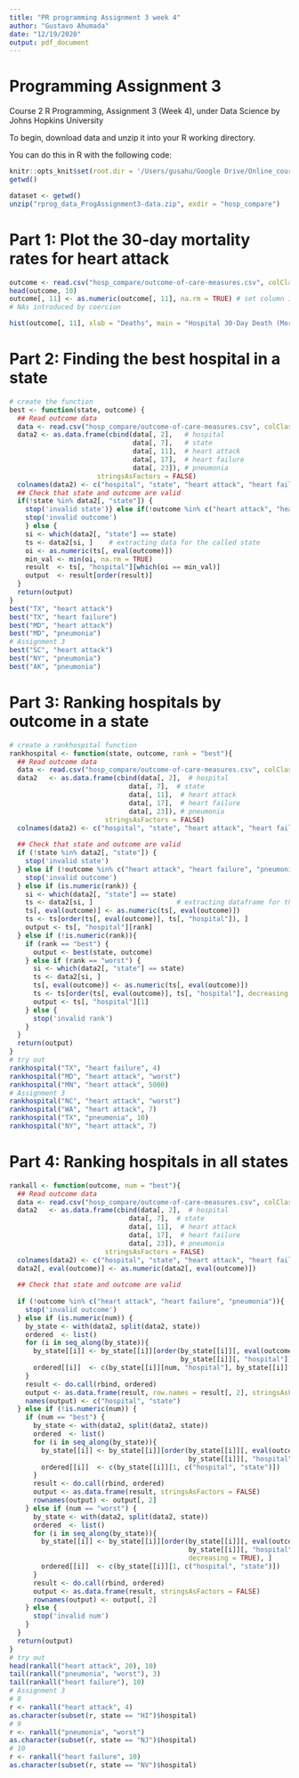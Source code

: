 ```yaml
---
title: "PR programming Assignment 3 week 4"
author: "Gustavo Ahumada"
date: "12/19/2020"
output: pdf_document
---
```

Programming Assignment 3
========================================================

Course 2 R Programming, Assignment 3 (Week 4), under Data Science by Johns Hopkins University


To begin, download data and unzip it into your R working directory.  

You can do  this in R with the following code:

```r
knitr::opts_knit$set(root.dir = '/Users/gusahu/Google Drive/Online_courses/r_programming/rprogramming_coursera/week_4') #set working directory
getwd()
```


```r
dataset <- getwd()
unzip("rprog_data_ProgAssignment3-data.zip", exdir = "hosp_compare")
```


# Part 1: Plot the 30-day mortality rates for heart attack

```r
outcome <- read.csv("hosp_compare/outcome-of-care-measures.csv", colClasses = "character", header = TRUE)
head(outcome, 10)
outcome[, 11] <- as.numeric(outcome[, 11], na.rm = TRUE) # set column 11
# NAs introduced by coercion
```

```r
hist(outcome[, 11], xlab = "Deaths", main = "Hospital 30-Day Death (Moratlity) Rates from Hart Attack", col = "lightblue")
```

# Part 2: Finding the best hospital in a state

```r
# create the function
best <- function(state, outcome) {
  ## Read outcome data
  data <- read.csv("hosp_compare/outcome-of-care-measures.csv", colClasses = "character", header = TRUE)
  data2 <- as.data.frame(cbind(data[, 2],   # hospital
                               data[, 7],   # state
                               data[, 11],  # heart attack
                               data[, 17],  # heart failure
                               data[, 23]), # pneumonia
                      stringsAsFactors = FALSE)
  colnames(data2) <- c("hospital", "state", "heart attack", "heart failure", "pneumonia")
  ## Check that state and outcome are valid
  if(!state %in% data2[, "state"]) {
    stop('invalid state')} else if(!outcome %in% c("heart attack", "heart failure", "pneumonia")){
    stop('invalid outcome')
    } else {
    si <- which(data2[, "state"] == state)
    ts <- data2[si, ]    # extracting data for the called state
    oi <- as.numeric(ts[, eval(outcome)])
    min_val <- min(oi, na.rm = TRUE)
    result  <- ts[, "hospital"][which(oi == min_val)]
    output  <- result[order(result)]
  }
  return(output)
}
best("TX", "heart attack")
best("TX", "heart failure")
best("MD", "heart attack")
best("MD", "pneumonia")
# Assignment 3
best("SC", "heart attack")
best("NY", "pneumonia")
best("AK", "pneumonia")
```

# Part 3: Ranking hospitals by outcome in a state

```r
# create a rankhospital function
rankhospital <- function(state, outcome, rank = "best"){
  ## Read outcome data
  data <- read.csv("hosp_compare/outcome-of-care-measures.csv", colClasses = "character")
  data2   <- as.data.frame(cbind(data[, 2],  # hospital
                              data[, 7],  # state
                              data[, 11],  # heart attack
                              data[, 17],  # heart failure
                              data[, 23]), # pneumonia
                        stringsAsFactors = FALSE)
  colnames(data2) <- c("hospital", "state", "heart attack", "heart failure", "pneumonia")
  
  ## Check that state and outcome are valid
  if (!state %in% data2[, "state"]) {
    stop('invalid state')
  } else if (!outcome %in% c("heart attack", "heart failure", "pneumonia")){
    stop('invalid outcome')
  } else if (is.numeric(rank)) {
    si <- which(data2[, "state"] == state)
    ts <- data2[si, ]                     # extracting dataframe for the called state
    ts[, eval(outcome)] <- as.numeric(ts[, eval(outcome)])
    ts <- ts[order(ts[, eval(outcome)], ts[, "hospital"]), ]
    output <- ts[, "hospital"][rank]
  } else if (!is.numeric(rank)){
    if (rank == "best") {
      output <- best(state, outcome)
    } else if (rank == "worst") {
      si <- which(data2[, "state"] == state)
      ts <- data2[si, ]    
      ts[, eval(outcome)] <- as.numeric(ts[, eval(outcome)])
      ts <- ts[order(ts[, eval(outcome)], ts[, "hospital"], decreasing = TRUE), ]
      output <- ts[, "hospital"][1]
    } else {
      stop('invalid rank')
    }
  }
  return(output)
}
# try out
rankhospital("TX", "heart failure", 4)
rankhospital("MD", "heart attack", "worst")
rankhospital("MN", "heart attack", 5000)
# Assignment 3
rankhospital("NC", "heart attack", "worst")
rankhospital("WA", "heart attack", 7)
rankhospital("TX", "pneumonia", 10)
rankhospital("NY", "heart attack", 7)
```


# Part 4: Ranking hospitals in all states

```r
rankall <- function(outcome, num = "best"){
  ## Read outcome data
  data <- read.csv("hosp_compare/outcome-of-care-measures.csv", colClasses = "character")
  data2   <- as.data.frame(cbind(data[, 2],  # hospital
                              data[, 7],  # state
                              data[, 11],  # heart attack
                              data[, 17],  # heart failure
                              data[, 23]), # pneumonia
                        stringsAsFactors = FALSE)
  colnames(data2) <- c("hospital", "state", "heart attack", "heart failure", "pneumonia")
  data2[, eval(outcome)] <- as.numeric(data2[, eval(outcome)])
  
  ## Check that state and outcome are valid
  
  if (!outcome %in% c("heart attack", "heart failure", "pneumonia")){
    stop('invalid outcome')
  } else if (is.numeric(num)) {
    by_state <- with(data2, split(data2, state))
    ordered  <- list()
    for (i in seq_along(by_state)){
      by_state[[i]] <- by_state[[i]][order(by_state[[i]][, eval(outcome)], 
                                           by_state[[i]][, "hospital"]), ]
      ordered[[i]]  <- c(by_state[[i]][num, "hospital"], by_state[[i]][, "state"][1])
    }
    result <- do.call(rbind, ordered)
    output <- as.data.frame(result, row.names = result[, 2], stringsAsFactors = FALSE)
    names(output) <- c("hospital", "state")
  } else if (!is.numeric(num)) {
    if (num == "best") {
      by_state <- with(data2, split(data2, state))
      ordered  <- list()
      for (i in seq_along(by_state)){
        by_state[[i]] <- by_state[[i]][order(by_state[[i]][, eval(outcome)],
                                             by_state[[i]][, "hospital"]), ]
        ordered[[i]]  <- c(by_state[[i]][1, c("hospital", "state")])
      }
      result <- do.call(rbind, ordered)
      output <- as.data.frame(result, stringsAsFactors = FALSE)
      rownames(output) <- output[, 2]
    } else if (num == "worst") {
      by_state <- with(data2, split(data2, state))
      ordered  <- list()
      for (i in seq_along(by_state)){
        by_state[[i]] <- by_state[[i]][order(by_state[[i]][, eval(outcome)],
                                             by_state[[i]][, "hospital"], 
                                             decreasing = TRUE), ]
        ordered[[i]]  <- c(by_state[[i]][1, c("hospital", "state")])
      }
      result <- do.call(rbind, ordered)
      output <- as.data.frame(result, stringsAsFactors = FALSE)
      rownames(output) <- output[, 2]
    } else {
      stop('invalid num')
    }
  }
  return(output)
}
# try out
head(rankall("heart attack", 20), 10)
tail(rankall("pneumonia", "worst"), 3)
tail(rankall("heart failure"), 10)
# Assignment 3
# 8
r <- rankall("heart attack", 4)
as.character(subset(r, state == "HI")$hospital)
# 9
r <- rankall("pneumonia", "worst")
as.character(subset(r, state == "NJ")$hospital)
# 10
r <- rankall("heart failure", 10)
as.character(subset(r, state == "NV")$hospital)
```









